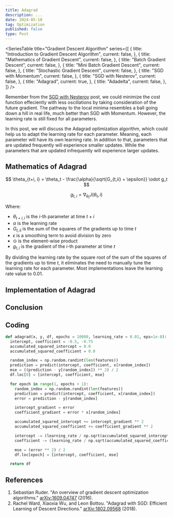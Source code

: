 ```yaml
---
title: Adagrad
description: ...
date: 2024-05-10
tag: Optimization
published: false
type: Post
---
```


<SeriesTable
  title="Gradient Descent Algorithm"
  series={[
    {
      title: "Introduction to Gradient Descent Algorithm",
      current: false,
    },
    {
      title: "Mathematics of Gradient Descent",
      current: false,
    },
    {
      title: "Batch Gradient Descent",
      current: false,
    },
    {
      title: "Mini Batch Gradient Descent",
      current: false,
    },
    {
      title: "Stochastic Gradient Descent",
      current: false,
    },
    {
      title: "SGD with Momentum",
      current: false,
    },
    {
      title: "SGD with Nesterov",
      current: false,
    },
    {
      title: "Adagrad",
      current: true,
    },
    {
      title: "Adadelta",
      current: false,
    },
  ]}
/>

Remember from the [SGD with Nesterov](/posts/sgd-with-nesterov) post, we could
minimize the cost function effeciently with less oscillations
by taking consideration of the future gradient.
The pathway to the local minima resembles a ball going down a hill in real life, much better than SGD with Momentum.
However, the learning rate is still fixed for all parameters.

In this post, we will discuss the Adagrad optimization algorithm,
which could help us to adapt the learning rate for each parameter.
Meaning, each parameter will have its own learning rate. In addition to that,
parameters that are updated frequently will experience smaller updates.
While the parameters that are updated infrequently will experience larger updates.

## Mathematics of Adagrad

$$
\theta_{t+i, i} = \theta_t - \frac{\alpha}{\sqrt{G_{t,ii} + \epsilon}} \odot g_t
$$

$$
g_{t,i} = \nabla_{\theta_t} J(\theta_t, i)
$$

Where:

- $\theta_{t+i, i}$ is the $i$-th parameter at time $t+i$
- $\alpha$ is the learning rate
- $G_{t,ii}$ is the sum of the squares of the gradients up to time $t$
- $\epsilon$ is a smoothing term to avoid division by zero
- $\odot$ is the element-wise product
- $g_{t,i}$ is the gradient of the $i$-th parameter at time $t$

By dividing the learning rate by the square root of the sum of the squares of the gradients up to time $t$,
it eliminates the need to manually tune the learning rate for each parameter.
Most implementations leave the learning rate value to $0.01$.

## Implementation of Adagrad

## Conclusion

## Coding

```python
def adagrad(x, y, df, epochs = 10000, learning_rate = 0.01, eps=1e-8):
  intercept, coefficient = -0.5, -0.75
  accumulated_squared_intercept = 0.0
  accumulated_squared_coefficient = 0.0

  random_index = np.random.randint(len(features))
  prediction = predict(intercept, coefficient, x[random_index])
  mse = ((prediction - y[random_index]) ** 2) / 2
  df.loc[0] = [intercept, coefficient, mse]

  for epoch in range(1, epochs + 1):
    random_index = np.random.randint(len(features))
    prediction = predict(intercept, coefficient, x[random_index])
    error = prediction - y[random_index]

    intercept_gradient = error
    coefficient_gradient = error * x[random_index]

    accumulated_squared_intercept += intercept_gradient ** 2
    accumulated_squared_coefficient += coefficient_gradient ** 2

    intercept -= (learning_rate / np.sqrt(accumulated_squared_intercept + eps)) * intercept_gradient
    coefficient -= (learning_rate / np.sqrt(accumulated_squared_coefficient + eps)) * coefficient_gradient

    mse = (error ** 2) / 2
    df.loc[epoch] = [intercept, coefficient, mse]

  return df
```

## References

1. Sebastian Ruder. "An overview of gradient descent optimization algorithms." [arXiv:1609.04747](https://arxiv.org/abs/1609.04747) (2016).
2. Rachel Ward, Xiaoxia Wu, and Leon Bottou. "Adagrad with SGD: Efficient Learning of Descent Directions." [arXiv:1802.09568](https://arxiv.org/abs/1802.09568) (2018).
